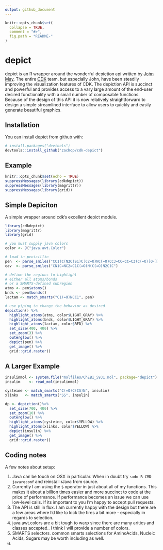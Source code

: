 ```yaml
---
output: github_document
---
```


<!-- README.md is generated from README.Rmd. Please edit that file -->

```r
knitr::opts_chunk$set(
  collapse = TRUE,
  comment = "#>",
  fig.path = "README-"
)
```

# depict

depict is an R wrapper around the wonderful depiction api written by [John May](https://github.com/johnmay).  The entire [CDK](https://github.com/cdk) team, but especially
John, have been steadily improving the visualization features of CDK. The depiction API is
succinct and powerful and provides access to a vary large amount of the end-user desired functionality with a small number of composable functions. Because of the design of this API
it is now relatively straightforward to design a simple streamlined interface to allow users to quickly and easily generate beautiful graphics.

## Installation

You can install depict from github with:

```r
# install.packages("devtools")
devtools::install_github("zachcp/cdk-depict")
```

## Example

```r
knitr::opts_chunk$set(echo = TRUE)
suppressMessages(library(cdkdepict))
suppressMessages(library(magrittr))
suppressMessages(library(grid))
```

## Simple Depiciton

A simple wrapper around cdk's excellent depict module.

```r
library(cdkdepict)
library(magrittr)
library(grid)

# you must supply java colors 
color <- J("java.awt.Color")

# load in penicillin
pen  <- parse_smiles("CC1(C(N2C(S1)C(C2=O)NC(=O)CC3=CC=CC=C3)C(=O)[O-])C")
cav  <- parse_smiles("CN1C=NC2=C1C(=O)N(C(=O)N2C)C")

# define the regions to highlight
# either all atoms/bonds
# or a SMARTS-defined subregion
atms <- pen$atoms()
bnds <- pen$bonds()
lactam <- match_smarts("C1(=O)NCC1", pen)

# use piping to change the behavior as desired
depiction() %>%
  highlight_atoms(atms, color$LIGHT_GRAY) %>%
  highlight_atoms(bnds, color$LIGHT_GRAY) %>%
  highlight_atoms(lactam, color$RED) %>%
  set_size(400, 400) %>%
  set_zoom(3) %>%
  outerglow() %>%
  depict(pen) %>%
  get_image() %>%
  grid::grid.raster()

```

## A Larger Example


```r
insulinmol <- system.file("molfiles/ChEBI_5931.mol", package="depict")
insulin    <- read_mol(insulinmol)

cysteine <- match_smarts("C(=O)C(CS)N", insulin)
xlinks   <- match_smarts("SS", insulin)

dp <- depiction()%>% 
  set_size(700, 400) %>%
  set_zoom(10) %>%
  outerglow() %>%
  highlight_atoms(cysteine, color$YELLOW) %>%
  highlight_atoms(xlinks, color$YELLOW) %>%
  depict(insulin) %>%
  get_image() %>%
  grid::grid.raster()

```


## Coding notes

A few notes about setup:

1. Java can be touch on OSX in particular. When in doubt try `sudo R CMD javareconf` and reinstall rJava from source.
2. Currently I am using the `$` operator in just about all of my functions. This makes it about a billion times easier and more succinct to code at the price of performance. If performance becomes an issue we can use low-level calls. If its important to you I'm happy to accept pull requests.
3. The API is still in flux. I am currently happy with the design but there are a few areas where I'd like to kick the tires a bit more - especially in regards to selection.
4. java.awt.colors are a bit tough to warp since there are many arities and classes accepted.. I think I will provide a number of colors.
5. SMARTS selectors. common smarts selections for AminoAcids, Nucleic Acids, Sugars may be worth including as well.
5. 
